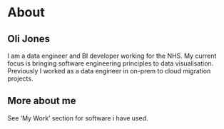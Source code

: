 # About

## Oli Jones

I am a data engineer and BI developer working for the NHS. 
My current focus is bringing software engineering principles to data visualisation.
Previously I worked as a data engineer in on-prem to cloud migration projects.

## More about me 

See 'My Work' section for software i have used.